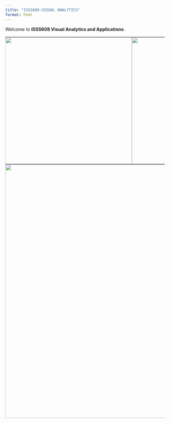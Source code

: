 ```yaml
---
title: "ISSS608-VISUAL ANALYTICS"
format: html
---
```


Welcome to **ISSS608 Visual Analytics and Applications**.

<div style="margin-bottom: 0;">

  <table style="width: 100%; text-align: center; border-spacing: 0; margin-bottom: 0;">
    <tr>
      <td style="padding: 0;">
        <img src="https://media3.giphy.com/media/v1.Y2lkPTc5MGI3NjExcm5iejhqazk2b3FjMDJhbWc2MzkxMXVhcjF2N2FyeXg3dGtmbTJlYyZlcD12MV9pbnRlcm5hbF9naWZfYnlfaWQmY3Q9Zw/UEGwYCVTBFa9tJEf66/giphy.gif" width="400">
      </td>
      <td style="padding: 0;">
        <img src="https://media2.giphy.com/media/v1.Y2lkPTc5MGI3NjExZ2FoZGNkMGsxd3p4aHI1d3FpZnhmeDZreWV2cGhzcmgxeWlsM3J3bCZlcD12MV9pbnRlcm5hbF9naWZfYnlfaWQmY3Q9Zw/MT5UUV1d4CXE2A37Dg/giphy.gif" width="400">
      </td>
    </tr>
  </table>

</div>

<p align="center" style="margin-top: 0;">
  <img src="images/Visual analytics.png" width="800">
</p>
